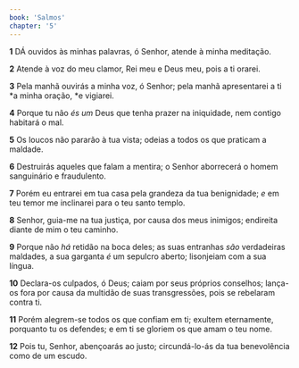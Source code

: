 ```yaml
---
book: 'Salmos'
chapter: '5'
---
```


**1** DÁ ouvidos às minhas palavras, ó Senhor, atende à minha meditação.

**2** Atende à voz do meu clamor, Rei meu e Deus meu, pois a ti orarei.

**3** Pela manhã ouvirás a minha voz, ó Senhor; pela manhã apresentarei a ti *a minha oração, *e vigiarei.

**4** Porque tu não _és um_ Deus que tenha prazer na iniquidade, nem contigo habitará o mal.

**5** Os loucos não pararão à tua vista; odeias a todos os que praticam a maldade.

**6** Destruirás aqueles que falam a mentira; o Senhor aborrecerá o homem sanguinário e fraudulento.

**7** Porém eu entrarei em tua casa pela grandeza da tua benignidade; _e_ em teu temor me inclinarei para o teu santo templo.

**8** Senhor, guia-me na tua justiça, por causa dos meus inimigos; endireita diante de mim o teu caminho.

**9** Porque não _há_ retidão na boca deles; as suas entranhas _são_ verdadeiras maldades, a sua garganta _é_ um sepulcro aberto; lisonjeiam com a sua língua.

**10** Declara-os culpados, ó Deus; caiam por seus próprios conselhos; lança-os fora por causa da multidão de suas transgressões, pois se rebelaram contra ti.

**11** Porém alegrem-se todos os que confiam em ti; exultem eternamente, porquanto tu os defendes; e em ti se gloriem os que amam o teu nome.

**12** Pois tu, Senhor, abençoarás ao justo; circundá-lo-ás da tua benevolência como de um escudo.
